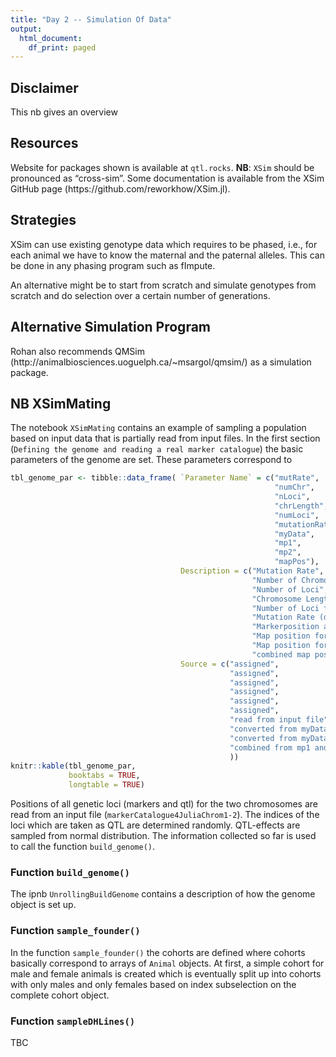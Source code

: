 ```yaml
---
title: "Day 2 -- Simulation Of Data"
output:
  html_document:
    df_print: paged
---
```



## Disclaimer
This nb gives an overview


## Resources
Website for packages shown is available at `qtl.rocks`. __NB__: `XSim` should be pronounced as "cross-sim". Some documentation is available from the XSim GitHub page (https://github.com/reworkhow/XSim.jl). 


## Strategies
XSim can use existing genotype data which requires to be phased, i.e., for each animal we have to know the maternal and the paternal alleles. This can be done in any phasing program such as fImpute. 

An alternative might be to start from scratch and simulate genotypes from scratch and do selection over a certain number of generations.


## Alternative Simulation Program
Rohan also recommends QMSim (http://animalbiosciences.uoguelph.ca/~msargol/qmsim/) as a simulation package. 


## NB XSimMating
The notebook `XSimMating` contains an example of sampling a population based on input data that is partially read from input files. In the first section (`Defining the genome and reading a real marker catalogue`) the basic parameters of the genome are set. These parameters correspond to 

```r
tbl_genome_par <- tibble::data_frame( `Parameter Name` = c("mutRate",
                                                           "numChr",
                                                           "nLoci",
                                                           "chrLength",
                                                           "numLoci",
                                                           "mutationRate",
                                                           "myData",
                                                           "mp1",
                                                           "mp2",
                                                           "mapPos"),
                                      Description = c("Mutation Rate",
                                                      "Number of Chromosomes",
                                                      "Number of Loci",
                                                      "Chromosome Length",
                                                      "Number of Loci for each chromosome",
                                                      "Mutation Rate (difference between mutRat?)",
                                                      "Markerposition as strings",
                                                      "Map position for chr1 as float64",
                                                      "Map position for chr2 as float64",
                                                      "combined map positions"),
                                      Source = c("assigned",
                                                 "assigned",
                                                 "assigned",
                                                 "assigned",
                                                 "assigned",
                                                 "assigned",
                                                 "read from input file",
                                                 "converted from myData",
                                                 "converted from myData",
                                                 "combined from mp1 and mp2"
                                                 ))
knitr::kable(tbl_genome_par,
             booktabs = TRUE,
             longtable = TRUE)
```

Positions of all genetic loci (markers and qtl) for the two chromosomes are read from an input file (`markerCatalogue4JuliaChrom1-2`). The indices of the loci which are taken as QTL are determined randomly. QTL-effects are sampled from normal distribution. The information collected so far is used to call the function `build_genome()`. 


### Function `build_genome()`
The ipnb `UnrollingBuildGenome` contains a description of how the genome object is set up.


### Function `sample_founder()`
In the function `sample_founder()` the cohorts are defined where cohorts basically correspond to arrays of `Animal` objects. At first, a simple cohort for male and female animals is created which is eventually split up into cohorts with only males and only females based on index subselection on the complete cohort object.


### Function `sampleDHLines()`
TBC

